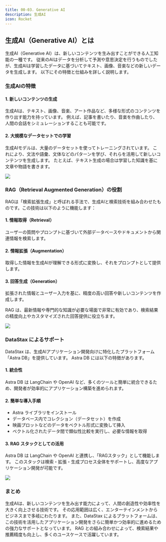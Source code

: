 ```yaml
---
title: 00-03. Generative AI
description: 生成AI
icon: Rocket
---
```


## 生成AI（Generative AI）とは

生成AI（Generative AI）は、新しいコンテンツを生み出すことができる人工知能の一種です。
従来のAIはデータを分析して予測や意思決定を行うものでしたが、生成AIは学習したデータに基づいてテキスト、画像、音楽などの新しいデータを生成します。
以下にその特徴と仕組みを詳しく説明します。

### 生成AIの特徴

#### 1. 新しいコンテンツの生成

生成AIは、テキスト、画像、音楽、アート作品など、多様な形式のコンテンツを作り出す能力を持っています。
例えば、記事を書いたり、音楽を作曲したり、人間の会話をシミュレーションすることも可能です。

#### 2. 大規模なデータセットでの学習

生成AIモデルは、大量のデータセットを使ってトレーニングされています。
これにより、文法や語彙、文体などのパターンを学び、それらを活用して新しいコンテンツを生成します。
たとえば、テキスト生成の場合は学習した知識を基に文章や物語を書きます。

![](/hands-on/02-movie-recommendations-app/00_03_generative_ai/generative_ai_main_features.svg)

### RAG（Retrieval Augmented Generation）の役割

RAGは「検索拡張生成」と呼ばれる手法で、生成AIと検索技術を組み合わせたものです。この技術は以下のように機能します：

#### 1. 情報取得（Retrieval）

ユーザーの質問やプロンプトに基づいて外部データベースやドキュメントから関連情報を検索します。

#### 2. 情報拡張（Augmentation）

取得した情報を生成AIが理解できる形式に変換し、それをプロンプトとして提供します。

#### 3. 回答生成（Generation）

拡張された情報とユーザー入力を基に、精度の高い回答や新しいコンテンツを作成します。

RAG は、最新情報や専門的な知識が必要な場面で非常に有効であり、検索結果の精度向上やカスタマイズされた回答提供に役立ちます。

![](/hands-on/02-movie-recommendations-app/00_03_generative_ai/rag_refined_response.svg)

### DataStax によるサポート

DataStax は、生成AIアプリケーション開発向けに特化したプラットフォーム「Astra DB」を提供しています。
Astra DB には以下の特徴があります。

#### 1. 統合性
Astra DB は LangChain や OpenAI など、多くのツールと簡単に統合できるため、開発者が効率的にアプリケーション構築を進められます。

#### 2. 簡単な導入手順

- Astra ライブラリをインストール
- データベース内でコレクション（データセット）を作成
- 映画プロットなどのデータをベクトル形式に変換して挿入
- ベクトル化されたデータ間で類似性比較を実行し、必要な情報を取得

#### 3. RAG スタックとしての活用

Astra DB は LangChain や OpenAI と連携し、「RAGスタック」として機能します。
このスタックは検索・拡張・生成プロセス全体をサポートし、高度なアプリケーション開発が可能です。

![](/hands-on/02-movie-recommendations-app/00_03_generative_ai/astra_db_integration_app_dev.svg)

### まとめ

生成AIは、新しいコンテンツを生み出す能力によって、人間の創造性や効率性を大きく向上させる技術です。
その応用範囲は広く、エンターテインメントからビジネスまで多岐にわたります。
また、DataStax によるプラットフォームは、この技術を活用したアプリケーション開発をさらに簡単かつ効率的に進めるための強力なサポートとなっています。
RAG との組み合わせによって、検索結果や推薦精度も向上し、多くのユースケースで活躍しています。
